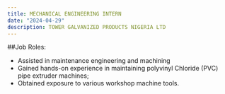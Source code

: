 ```yaml
---
title: MECHANICAL ENGINEERING INTERN
date: "2024-04-29"
description: TOWER GALVANIZED PRODUCTS NIGERIA LTD
---
```


##Job Roles:

- Assisted in maintenance engineering and machining
- Gained hands-on experience in maintaining polyvinyl Chloride (PVC) pipe extruder machines;
- Obtained exposure to various workshop machine tools.